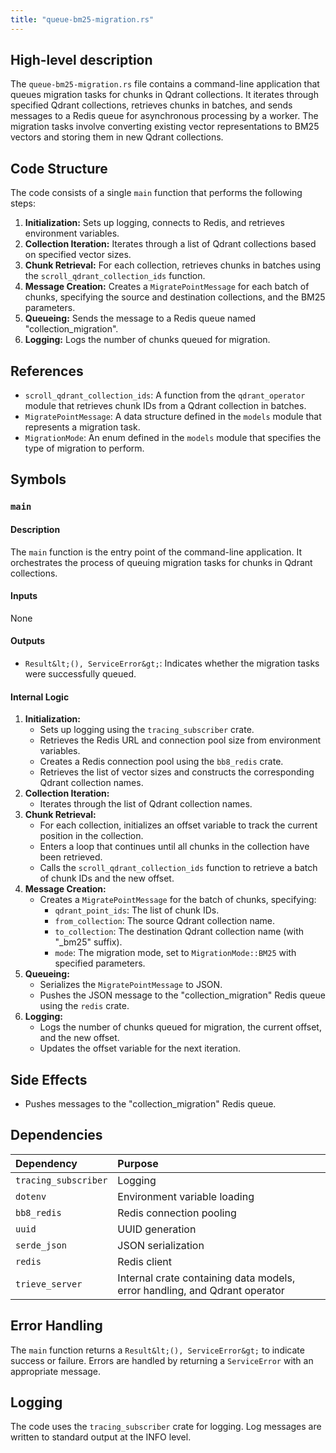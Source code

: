 ```yaml
---
title: "queue-bm25-migration.rs"
---
```


## High-level description
The `queue-bm25-migration.rs` file contains a command-line application that queues migration tasks for chunks in Qdrant collections. It iterates through specified Qdrant collections, retrieves chunks in batches, and sends messages to a Redis queue for asynchronous processing by a worker. The migration tasks involve converting existing vector representations to BM25 vectors and storing them in new Qdrant collections.

## Code Structure
The code consists of a single `main` function that performs the following steps:
1. **Initialization:** Sets up logging, connects to Redis, and retrieves environment variables.
2. **Collection Iteration:** Iterates through a list of Qdrant collections based on specified vector sizes.
3. **Chunk Retrieval:** For each collection, retrieves chunks in batches using the `scroll_qdrant_collection_ids` function.
4. **Message Creation:** Creates a `MigratePointMessage` for each batch of chunks, specifying the source and destination collections, and the BM25 parameters.
5. **Queueing:** Sends the message to a Redis queue named "collection_migration".
6. **Logging:** Logs the number of chunks queued for migration.

## References
- `scroll_qdrant_collection_ids`: A function from the `qdrant_operator` module that retrieves chunk IDs from a Qdrant collection in batches.
- `MigratePointMessage`: A data structure defined in the `models` module that represents a migration task.
- `MigrationMode`: An enum defined in the `models` module that specifies the type of migration to perform.

## Symbols
### `main`
#### Description
The `main` function is the entry point of the command-line application. It orchestrates the process of queuing migration tasks for chunks in Qdrant collections.

#### Inputs
None

#### Outputs
- `Result&lt;(), ServiceError&gt;`: Indicates whether the migration tasks were successfully queued.

#### Internal Logic
1. **Initialization:**
    - Sets up logging using the `tracing_subscriber` crate.
    - Retrieves the Redis URL and connection pool size from environment variables.
    - Creates a Redis connection pool using the `bb8_redis` crate.
    - Retrieves the list of vector sizes and constructs the corresponding Qdrant collection names.
2. **Collection Iteration:**
    - Iterates through the list of Qdrant collection names.
3. **Chunk Retrieval:**
    - For each collection, initializes an offset variable to track the current position in the collection.
    - Enters a loop that continues until all chunks in the collection have been retrieved.
    - Calls the `scroll_qdrant_collection_ids` function to retrieve a batch of chunk IDs and the new offset.
4. **Message Creation:**
    - Creates a `MigratePointMessage` for the batch of chunks, specifying:
        - `qdrant_point_ids`: The list of chunk IDs.
        - `from_collection`: The source Qdrant collection name.
        - `to_collection`: The destination Qdrant collection name (with "_bm25" suffix).
        - `mode`: The migration mode, set to `MigrationMode::BM25` with specified parameters.
5. **Queueing:**
    - Serializes the `MigratePointMessage` to JSON.
    - Pushes the JSON message to the "collection_migration" Redis queue using the `redis` crate.
6. **Logging:**
    - Logs the number of chunks queued for migration, the current offset, and the new offset.
    - Updates the offset variable for the next iteration.

## Side Effects
- Pushes messages to the "collection_migration" Redis queue.

## Dependencies
| Dependency | Purpose |
|:-----------|:--------|
| `tracing_subscriber` | Logging |
| `dotenv` | Environment variable loading |
| `bb8_redis` | Redis connection pooling |
| `uuid` | UUID generation |
| `serde_json` | JSON serialization |
| `redis` | Redis client |
| `trieve_server` | Internal crate containing data models, error handling, and Qdrant operator |

## Error Handling
The `main` function returns a `Result&lt;(), ServiceError&gt;` to indicate success or failure. Errors are handled by returning a `ServiceError` with an appropriate message.

## Logging
The code uses the `tracing_subscriber` crate for logging. Log messages are written to standard output at the INFO level.
